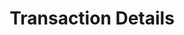 ---
title: 'Transaction Details'
description: 'Fetch transaction details of a specific transaction'
---